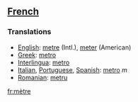 ==[[French]]==

===Translations===

*[[English]]: [[metre]] (Intl.), [[meter]] (American)
*[[Greek]]: [[metro]]
*[[Interlingua]]: [[metro]]
*[[Italian]], [[Portuguese]], [[Spanish]]: [[metro]] ''m''
*[[Romanian]]: [[metru]]

[[fr:mètre]]